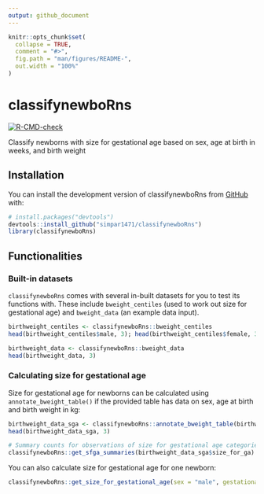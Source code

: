 ```yaml
---
output: github_document
---
```


<!-- README.md is generated from README.Rmd. Please edit that file -->

```r
knitr::opts_chunk$set(
  collapse = TRUE,
  comment = "#>",
  fig.path = "man/figures/README-",
  out.width = "100%"
)
```

# classifynewboRns

<!-- badges: start -->
[![R-CMD-check](https://github.com/simpar1471/classifynewboRns/actions/workflows/R-CMD-check.yaml/badge.svg)](https://github.com/simpar1471/classifynewboRns/actions/workflows/R-CMD-check.yaml)
<!-- badges: end -->

Classify newborns with size for gestational age based on sex, age at birth in weeks, and birth weight

## Installation

You can install the development version of classifynewboRns from [GitHub](https://github.com/) with:

``` r
# install.packages("devtools")
devtools::install_github("simpar1471/classifynewboRns")
library(classifynewboRns)
```

## Functionalities
### Built-in datasets
`classifynewboRns` comes with several in-built datasets for you to test its functions with. These include `bweight_centiles` (used to work out size for gestational age) and `bweight_data` (an example
data input).
```r
birthweight_centiles <- classifynewboRns::bweight_centiles
head(birthweight_centiles$male, 3); head(birthweight_centiles$female, 3); head(birthweight_centiles$unknown, 3)
```
```r
birthweight_data <- classifynewboRns::bweight_data
head(birthweight_data, 3)
```
### Calculating size for gestational age
Size for gestational age for newborns can be calculated using `annotate_bweight_table()` if the provided table has data on sex, age at birth and birth weight in kg:
```r
birthweight_data_sga <- classifynewboRns::annotate_bweight_table(birthweight_data)
head(birthweight_data_sga, 3)

# Summary counts for observations of size for gestational age categories can be easily retrieved:
classifynewboRns::get_sfga_summaries(birthweight_data_sga$size_for_ga)
```
You can also calculate size for gestational age for one newborn:
```r
classifynewboRns::get_size_for_gestational_age(sex = "male", gestational.age.at.birth = 44, birthweight.in.kg = 3.42)
```
